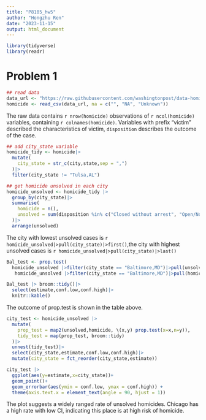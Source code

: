 ```yaml
---
title: "P8105_hw5"
author: "Hongzhu Ren"
date: "2023-11-15"
output: html_document
---
```

```r
library(tidyverse)
library(readr)
```

# Problem 1
```r
## read data
data_url <- "https://raw.githubusercontent.com/washingtonpost/data-homicides/master/homicide-data.csv"
homicide <- read_csv(data_url, na = c("", "NA", "Unknown"))
```

The raw data contains `r nrow(homicide)` observations of `r ncol(homicide)` variables, containing `r colnames(homicide)`. Variables with prefix "victim" described the characteristics of victim, `disposition` describes the outcome of the case. 

```r
## add city_state variable
homicide_tidy <- homicide|>
  mutate(
    city_state = str_c(city,state,sep = ",")
  )|>
  filter(city_state != "Tulsa,AL") 

```

```r
## get homicide unsolved in each city
homicide_unsolved <- homicide_tidy |>
  group_by(city_state)|>
  summarise(
    homicide = n(),
    unsolved = sum(disposition %in% c("Closed without arrest", "Open/No arrest"))
  )|>
  arrange(unsolved)
```

The city with lowest unsolved cases is `r homicide_unsolved|>pull(city_state)|>first()`,the city with highest unsolved cases is `r homicide_unsolved|>pull(city_state)|>last()`

```r
Bal_test <- prop.test(
  homicide_unsolved |>filter(city_state == "Baltimore,MD")|>pull(unsolved),
   homicide_unsolved |>filter(city_state == "Baltimore,MD")|>pull(homicide))

Bal_test |> broom::tidy()|>
  select(estimate,conf.low,conf.high)|>
  knitr::kable()
```

The outcome of prop.test is shown in the table above.

```r
city_test <- homicide_unsolved |>
  mutate(
    prop_test = map2(unsolved,homicide, \(x,y) prop.test(x=x,n=y)),
    tidy_test = map(prop_test, broom::tidy)
  )|>
  unnest(tidy_test)|>
  select(city_state,estimate,conf.low,conf.high)|>
  mutate(city_state = fct_reorder(city_state,estimate))
```

```r
city_test |>
  ggplot(aes(y=estimate,x=city_state))+
  geom_point()+
  geom_errorbar(aes(ymin = conf.low, ymax = conf.high)) + 
  theme(axis.text.x = element_text(angle = 90, hjust = 1))
```

The plot suggests a widely ranged rate of unsolved homicides. Chicago has a high rate with low CI, indicating this place is at high risk of homicide.